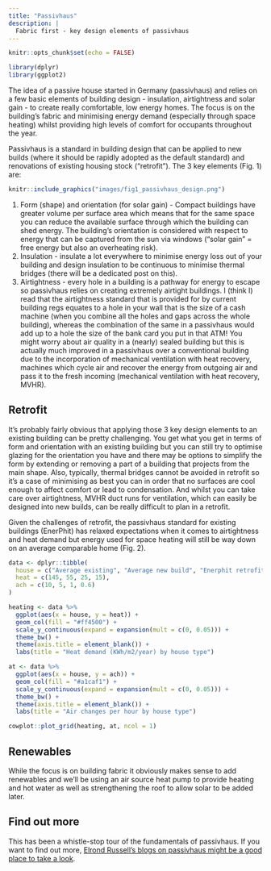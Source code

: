 ```yaml
---
title: "Passivhaus"
description: |
  Fabric first - key design elements of passivhaus
---
```


```r
knitr::opts_chunk$set(echo = FALSE)
```

```r
library(dplyr)
library(ggplot2)
```

The idea of a passive house started in Germany (passivhaus) and relies on a few basic elements of building design - insulation, airtightness and solar gain - to create really comfortable, low energy homes. The focus is on the building's fabric and minimising energy demand (especially through space heating) whilst providing high levels of comfort for occupants throughout the year.

Passivhaus is a standard in building design that can be applied to new builds (where it should be rapidly adopted as the default standard) and renovations of existing housing stock ("retrofit"). The 3 key elements (Fig. 1) are: 

```r
knitr::include_graphics("images/fig1_passivhaus_design.png")
```

1. Form (shape) and orientation (for solar gain) - Compact buildings have greater volume per surface area which means that for the same space you can reduce the available surface through which the building can shed energy. The building's orientation is considered with respect to energy that can be captured from the sun via windows ("solar gain" = free energy but also an overheating risk).
2. Insulation - insulate a lot everywhere to minimise energy loss out of your building and design insulation to be continuous to minimise thermal bridges (there will be a dedicated post on this).
3. Airtightness - every hole in a building is a pathway for energy to escape so passivhaus relies on creating extremely airtight buildings. I (think I) read that the airtightness standard that is provided for by current building regs equates to a hole in your wall that is the size of a cash machine (when you combine all the holes and gaps across the whole building), whereas the combination of the same in a passivhaus would add up to a hole the size of the bank card you put in that ATM! You might worry about air quality in a (nearly) sealed building but this is actually much improved in a passivhaus over a conventional building due to the incorporation of mechanical ventilation with heat recovery, machines which cycle air and recover the energy from outgoing air and pass it to the fresh incoming (mechanical ventilation with heat recovery, MVHR).

## Retrofit
It's probably fairly obvious that applying those 3 key design elements to an existing building can be pretty challenging. You get what you get in terms of form and orientation with an existing building but you can still try to optimise glazing for the orientation you have and there may be options to simplify the form by extending or removing a part of a building that projects from the main shape. Also, typically, thermal bridges cannot be avoided in retrofit so it's a case of minimising as best you can in order that no surfaces are cool enough to affect comfort or lead to condensation. And whilst you can take care over airtightness, MVHR duct runs for ventilation, which can easily be designed into new builds, can be really difficult to plan in a retrofit.  

Given the challenges of retrofit, the passivhaus standard for existing buildings (EnerPhit) has relaxed expectations when it comes to airtightness and heat demand but energy used for space heating will still be way down on an average comparable home (Fig. 2).  

```r
data <- dplyr::tibble(
  house = c("Average existing", "Average new build", "Enerphit retrofit", "Passivhaus"),
  heat = c(145, 55, 25, 15),
  ach = c(10, 5, 1, 0.6)
)

heating <- data %>% 
  ggplot(aes(x = house, y = heat)) +
  geom_col(fill = "#ff4500") +
  scale_y_continuous(expand = expansion(mult = c(0, 0.05))) +
  theme_bw() +
  theme(axis.title = element_blank()) +
  labs(title = "Heat demand (KWh/m2/year) by house type")

at <- data %>% 
  ggplot(aes(x = house, y = ach)) +
  geom_col(fill = "#a1caf1") +
  scale_y_continuous(expand = expansion(mult = c(0, 0.05))) +
  theme_bw() +
  theme(axis.title = element_blank()) +
  labs(title = "Air changes per hour by house type")

cowplot::plot_grid(heating, at, ncol = 1)
```

## Renewables
While the focus is on building fabric it obviously makes sense to add renewables and we'll be using an air source heat pump to provide heating and hot water as well as strengthening the roof to allow solar to be added later.   

## Find out more
This has been a whistle-stop tour of the fundamentals of passivhaus. If you want to find out more, [Elrond Russell's blogs on passivhaus might be a good place to take a look](https://elrondburrell.com/blog/category/passivhaus-basics/).  
